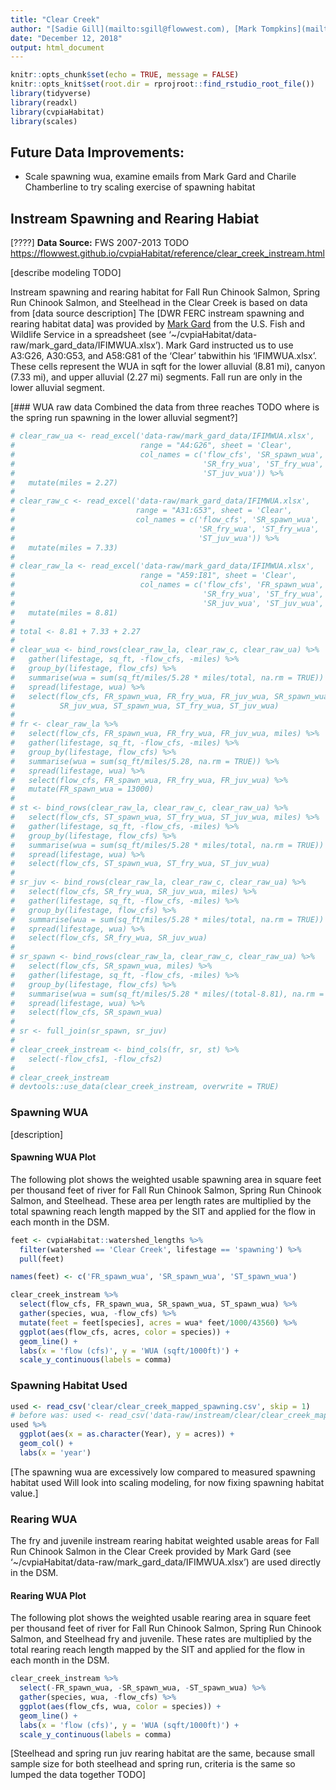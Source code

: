 ```yaml
---
title: "Clear Creek"
author: "[Sadie Gill](mailto:sgill@flowwest.com), [Mark Tompkins](mailto:mtompkins@flowwest.com)"
date: "December 12, 2018"
output: html_document
---
```


```r
knitr::opts_chunk$set(echo = TRUE, message = FALSE)
knitr::opts_knit$set(root.dir = rprojroot::find_rstudio_root_file())
library(tidyverse)
library(readxl)
library(cvpiaHabitat)
library(scales)
```

## Future Data Improvements:
* Scale spawning wua, examine emails from Mark Gard and Charile Chamberline to try scaling exercise of spawning habitat

## Instream Spawning and Rearing Habiat

[????]
**Data Source:** FWS 2007-2013 TODO
<https://flowwest.github.io/cvpiaHabitat/reference/clear_creek_instream.html>

[describe modeling TODO] 


Instream spawning and rearing habitat for Fall Run Chinook Salmon, Spring Run Chinook Salmon, and Steelhead in the Clear Creek is based on data from [data source description]
The [DWR FERC instream spawning and rearing habitat data] was provided by [Mark Gard](mailto:mark_gard@fws.gov) from the U.S. Fish and Wildlife Service in a spreadsheet (see '~/cvpiaHabitat/data-raw/mark_gard_data/IFIMWUA.xlsx'). Mark Gard instructed us to use A3:G26, A30:G53, and A58:G81 of the 'Clear' tabwithin his 'IFIMWUA.xlsx'. These cells represent the WUA in sqft for the lower alluvial (8.81 mi), canyon (7.33 mi), and upper alluvial (2.27 mi) segments. Fall run are only in the lower alluvial segment.

[### WUA raw data
Combined the data from three reaches TODO
where is the spring run spawning in the lower alluvial segment?] 

```r
# clear_raw_ua <- read_excel('data-raw/mark_gard_data/IFIMWUA.xlsx', 
#                            range = "A4:G26", sheet = 'Clear', 
#                            col_names = c('flow_cfs', 'SR_spawn_wua', 'ST_spawn_wua', 
#                                          'SR_fry_wua', 'ST_fry_wua', 'SR_juv_wua', 
#                                          'ST_juv_wua')) %>% 
#   mutate(miles = 2.27)
# 
# clear_raw_c <- read_excel('data-raw/mark_gard_data/IFIMWUA.xlsx', 
#                           range = "A31:G53", sheet = 'Clear',
#                           col_names = c('flow_cfs', 'SR_spawn_wua', 'ST_spawn_wua', 
#                                         'SR_fry_wua', 'ST_fry_wua', 'SR_juv_wua', 
#                                         'ST_juv_wua')) %>% 
#   mutate(miles = 7.33)
# 
# clear_raw_la <- read_excel('data-raw/mark_gard_data/IFIMWUA.xlsx', 
#                            range = "A59:I81", sheet = 'Clear',
#                            col_names = c('flow_cfs', 'FR_spawn_wua', 'ST_spawn_wua', 
#                                          'SR_fry_wua', 'ST_fry_wua','FR_fry_wua', 
#                                          'SR_juv_wua', 'ST_juv_wua', 'FR_juv_wua')) %>% 
#   mutate(miles = 8.81)
# 
# total <- 8.81 + 7.33 + 2.27
# 
# clear_wua <- bind_rows(clear_raw_la, clear_raw_c, clear_raw_ua) %>% 
#   gather(lifestage, sq_ft, -flow_cfs, -miles) %>% 
#   group_by(lifestage, flow_cfs) %>% 
#   summarise(wua = sum(sq_ft/miles/5.28 * miles/total, na.rm = TRUE)) %>% 
#   spread(lifestage, wua) %>% 
#   select(flow_cfs, FR_spawn_wua, FR_fry_wua, FR_juv_wua, SR_spawn_wua, SR_fry_wua, 
#          SR_juv_wua, ST_spawn_wua, ST_fry_wua, ST_juv_wua)
# 
# fr <- clear_raw_la %>% 
#   select(flow_cfs, FR_spawn_wua, FR_fry_wua, FR_juv_wua, miles) %>% 
#   gather(lifestage, sq_ft, -flow_cfs, -miles) %>% 
#   group_by(lifestage, flow_cfs) %>% 
#   summarise(wua = sum(sq_ft/miles/5.28, na.rm = TRUE)) %>% 
#   spread(lifestage, wua) %>% 
#   select(flow_cfs, FR_spawn_wua, FR_fry_wua, FR_juv_wua) %>% 
#   mutate(FR_spawn_wua = 13000)
# 
# st <- bind_rows(clear_raw_la, clear_raw_c, clear_raw_ua) %>% 
#   select(flow_cfs, ST_spawn_wua, ST_fry_wua, ST_juv_wua, miles) %>% 
#   gather(lifestage, sq_ft, -flow_cfs, -miles) %>% 
#   group_by(lifestage, flow_cfs) %>% 
#   summarise(wua = sum(sq_ft/miles/5.28 * miles/total, na.rm = TRUE)) %>% 
#   spread(lifestage, wua) %>% 
#   select(flow_cfs, ST_spawn_wua, ST_fry_wua, ST_juv_wua) 
# 
# sr_juv <- bind_rows(clear_raw_la, clear_raw_c, clear_raw_ua) %>% 
#   select(flow_cfs, SR_fry_wua, SR_juv_wua, miles) %>% 
#   gather(lifestage, sq_ft, -flow_cfs, -miles) %>% 
#   group_by(lifestage, flow_cfs) %>% 
#   summarise(wua = sum(sq_ft/miles/5.28 * miles/total, na.rm = TRUE)) %>% 
#   spread(lifestage, wua) %>% 
#   select(flow_cfs, SR_fry_wua, SR_juv_wua) 
# 
# sr_spawn <- bind_rows(clear_raw_la, clear_raw_c, clear_raw_ua) %>% 
#   select(flow_cfs, SR_spawn_wua, miles) %>% 
#   gather(lifestage, sq_ft, -flow_cfs, -miles) %>%
#   group_by(lifestage, flow_cfs) %>%
#   summarise(wua = sum(sq_ft/miles/5.28 * miles/(total-8.81), na.rm = TRUE)) %>% 
#   spread(lifestage, wua) %>% 
#   select(flow_cfs, SR_spawn_wua) 
# 
# sr <- full_join(sr_spawn, sr_juv)
# 
# clear_creek_instream <- bind_cols(fr, sr, st) %>% 
#   select(-flow_cfs1, -flow_cfs2)
# 
# clear_creek_instream
# devtools::use_data(clear_creek_instream, overwrite = TRUE)
```


### Spawning WUA 
[description]

#### Spawning WUA Plot
The following plot shows the weighted usable spawning area in square feet per thousand feet of river for Fall Run Chinook Salmon, Spring Run Chinook Salmon, and Steelhead. These area per length rates are multiplied by the total spawning reach length mapped by the SIT and applied for the flow in each month in the DSM.

```r
feet <- cvpiaHabitat::watershed_lengths %>% 
  filter(watershed == 'Clear Creek', lifestage == 'spawning') %>% 
  pull(feet)

names(feet) <- c('FR_spawn_wua', 'SR_spawn_wua', 'ST_spawn_wua')

clear_creek_instream %>%
  select(flow_cfs, FR_spawn_wua, SR_spawn_wua, ST_spawn_wua) %>%
  gather(species, wua, -flow_cfs) %>% 
  mutate(feet = feet[species], acres = wua* feet/1000/43560) %>% 
  ggplot(aes(flow_cfs, acres, color = species)) +
  geom_line() +
  labs(x = 'flow (cfs)', y = 'WUA (sqft/1000ft)') +
  scale_y_continuous(labels = comma)
```


### Spawning Habitat Used
```r
used <- read_csv('clear/clear_creek_mapped_spawning.csv', skip = 1)
# before was: used <- read_csv('data-raw/instream/clear/clear_creek_mapped_spawning.csv', skip = 1)
used %>%
  ggplot(aes(x = as.character(Year), y = acres)) +
  geom_col() +
  labs(x = 'year')
```

[The spawning wua are excessively low compared to measured spawning habitat used
Will look into scaling modeling, for now fixing spawning habitat value.]

### Rearing WUA
The fry and juvenile instream rearing habitat weighted usable areas for Fall Run Chinook Salmon in the Clear Creek provided by Mark Gard (see '~/cvpiaHabitat/data-raw/mark_gard_data/IFIMWUA.xlsx') are used directly in the DSM. 

#### Rearing WUA Plot

The following plot shows the weighted usable rearing area in square feet per thousand feet of river for Fall Run Chinook Salmon, Spring Run Chinook Salmon, and Steelhead fry and juvenile. These rates are multiplied by the total rearing reach length mapped by the SIT and applied for the flow in each month in the DSM.

```r
clear_creek_instream %>% 
  select(-FR_spawn_wua, -SR_spawn_wua, -ST_spawn_wua) %>%
  gather(species, wua, -flow_cfs) %>%
  ggplot(aes(flow_cfs, wua, color = species)) +
  geom_line() +
  labs(x = 'flow (cfs)', y = 'WUA (sqft/1000ft)') +
  scale_y_continuous(labels = comma)
```

[Steelhead and spring run juv rearing habitat are the same, because small sample size for both steelhead and spring run, criteria is the same so lumped the data together TODO]



